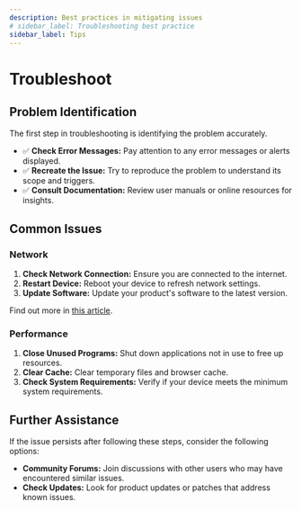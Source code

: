```yaml
---
description: Best practices in mitigating issues
# sidebar_label: Troubleshooting best practice
sidebar_label: Tips
---
```


# Troubleshoot

## Problem Identification

The first step in troubleshooting is identifying the problem accurately.

- ✅ **Check Error Messages:** Pay attention to any error messages or alerts displayed.
- ✅ **Recreate the Issue:** Try to reproduce the problem to understand its scope and triggers.
- ✅ **Consult Documentation:** Review user manuals or online resources for insights.

## Common Issues

### Network

1. **Check Network Connection:** Ensure you are connected to the internet.
2. **Restart Device:** Reboot your device to refresh network settings.
3. **Update Software:** Update your product's software to the latest version.

Find out more in [this article](/docs/gists/windows#reset).

### Performance

1. **Close Unused Programs:** Shut down applications not in use to free up resources.
2. **Clear Cache:** Clear temporary files and browser cache.
3. **Check System Requirements:** Verify if your device meets the minimum system requirements.

## Further Assistance

If the issue persists after following these steps, consider the following options:

- **Community Forums:** Join discussions with other users who may have encountered similar issues.
- **Check Updates:** Look for product updates or patches that address known issues.
